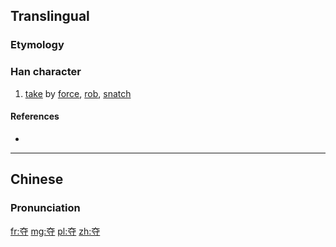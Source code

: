 {{also|奪}}
==Translingual==

===Etymology===
{{Han simp|奪|f=奞|t=大}}

===Han character===
{{Han char|rn=37|rad=大|as=03|sn=6|four=|canj=大木戈 (KDI)|ids=⿱[[大]][[寸]]}}

# [[take]] by [[force]], [[rob]], [[snatch]]

====References====
* {{Han ref|kx=0250.071|hdz=10527.010|uh=593A|ud=22842}}

----

==Chinese==
{{zh-hanzi-box|夺|[[奪]]}}

===Pronunciation===
{{zh-pron
|m=duó
|c=dyut6
|mn=toa̍h
|mc=y
|oc=y
|ma=Zh-duó.ogg
|cat=v
}}

[[fr:夺]]
[[mg:夺]]
[[pl:夺]]
[[zh:夺]]